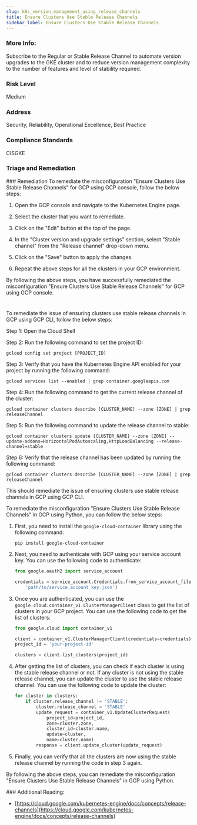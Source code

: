 ```yaml
---
slug: k8s_version_management_using_release_channels
title: Ensure Clusters Use Stable Release Channels
sidebar_label: Ensure Clusters Use Stable Release Channels
---
```


### More Info:

Subscribe to the Regular or Stable Release Channel to automate version upgrades to the GKE cluster and to reduce version management complexity to the number of features and level of stability required.

### Risk Level

Medium

### Address

Security, Reliability, Operational Excellence, Best Practice

### Compliance Standards

CISGKE


### Triage and Remediation
<Tabs>
<Tab title='Remediation'>
### Remediation

<AccordionGroup>
<Accordion title='Using Console' defaultOpen='true'>
To remediate the misconfiguration "Ensure Clusters Use Stable Release Channels" for GCP using GCP console, follow the below steps:

1. Open the GCP console and navigate to the Kubernetes Engine page.

2. Select the cluster that you want to remediate.

3. Click on the "Edit" button at the top of the page.

4. In the "Cluster version and upgrade settings" section, select "Stable channel" from the "Release channel" drop-down menu.

5. Click on the "Save" button to apply the changes.

6. Repeat the above steps for all the clusters in your GCP environment.

By following the above steps, you have successfully remediated the misconfiguration "Ensure Clusters Use Stable Release Channels" for GCP using GCP console.

#
</Accordion>

<Accordion title='Using CLI'>
To remediate the issue of ensuring clusters use stable release channels in GCP using GCP CLI, follow the below steps:

Step 1: Open the Cloud Shell

Step 2: Run the following command to set the project ID:

```
gcloud config set project [PROJECT_ID]
```

Step 3: Verify that you have the Kubernetes Engine API enabled for your project by running the following command:

```
gcloud services list --enabled | grep container.googleapis.com
```

Step 4: Run the following command to get the current release channel of the cluster:

```
gcloud container clusters describe [CLUSTER_NAME] --zone [ZONE] | grep releaseChannel
```

Step 5: Run the following command to update the release channel to stable:

```
gcloud container clusters update [CLUSTER_NAME] --zone [ZONE] --update-addons=HorizontalPodAutoscaling,HttpLoadBalancing --release-channel=stable
```

Step 6: Verify that the release channel has been updated by running the following command:

```
gcloud container clusters describe [CLUSTER_NAME] --zone [ZONE] | grep releaseChannel
```

This should remediate the issue of ensuring clusters use stable release channels in GCP using GCP CLI.
</Accordion>

<Accordion title='Using Python'>
To remediate the misconfiguration "Ensure Clusters Use Stable Release Channels" in GCP using Python, you can follow the below steps:

1. First, you need to install the `google-cloud-container` library using the following command:

   ```
   pip install google-cloud-container
   ```

2. Next, you need to authenticate with GCP using your service account key. You can use the following code to authenticate:

   ```python
   from google.oauth2 import service_account

   credentials = service_account.Credentials.from_service_account_file(
       'path/to/service_account_key.json')
   ```

3. Once you are authenticated, you can use the `google.cloud.container_v1.ClusterManagerClient` class to get the list of clusters in your GCP project. You can use the following code to get the list of clusters:

   ```python
   from google.cloud import container_v1

   client = container_v1.ClusterManagerClient(credentials=credentials)
   project_id = 'your-project-id'

   clusters = client.list_clusters(project_id)
   ```

4. After getting the list of clusters, you can check if each cluster is using the stable release channel or not. If any cluster is not using the stable release channel, you can update the cluster to use the stable release channel. You can use the following code to update the cluster:

   ```python
   for cluster in clusters:
       if cluster.release_channel != 'STABLE':
           cluster.release_channel = 'STABLE'
           update_request = container_v1.UpdateClusterRequest(
               project_id=project_id,
               zone=cluster.zone,
               cluster_id=cluster.name,
               update=cluster,
               name=cluster.name)
           response = client.update_cluster(update_request)
   ```

5. Finally, you can verify that all the clusters are now using the stable release channel by running the code in step 3 again.

By following the above steps, you can remediate the misconfiguration "Ensure Clusters Use Stable Release Channels" in GCP using Python.
</Accordion>

</AccordionGroup>
</Tab>
</Tabs>
### Additional Reading:

- [https://cloud.google.com/kubernetes-engine/docs/concepts/release-channels](https://cloud.google.com/kubernetes-engine/docs/concepts/release-channels) 

